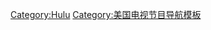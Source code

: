 {{Navbox
|name = Hulu
|state = autocollapse
|title = [[File:Hulu logo 2017.svg|50px|alt=Hulu's logo|link=Hulu]]
|listclass = hlist

| group1= 正在播出
|list1 = 
* [[侍女的故事 (電視劇)|-{zh-tw:使女的故事; zh-hans:侍女的故事; zh-hk:侍女;zh-cn:使女的故事;}-]]{{small|（2017–）}}
* [[黑暗詩選]]{{small|（2018–）}}
* [[娃娃臉 (電視劇)|娃娃臉]]{{small|（2019–）}}
* [[凱薩琳大帝 (2020年電視劇)|凱薩琳大帝]]{{small|（2020–）}}
* [[外星也难民]]{{small|（2020–）}}
* {{le|愛你，維克|Love, Victor}}{{small|（2020–）}}
* [[美國恐怖故事集]]{{small|（2021–）}}
* [[輟學生]]{{small|（2022–）}}
* [[潘與湯米]]{{small|（2022–）}}
|group2= 過去節目
|list2 = {{Navbox|child
|group1 = 
|list1 =
* {{link-en|如果有夢|If I Can Dream (web series)}}{{small|（2010）}}
* {{link-en|生命中的一天 (真人秀)|A Day in the Life (TV series)|生命中的一天}}{{small|（2011）}}
* {{link-en|懺悔人生|The Confession (TV series)}}{{small|（2011）}}
* {{link-en|第六感廢柴|Deadbeat (TV series)}}{{small|（2014–16）}}
* {{link-en|時尚基金|The Fashion Fund}}{{small|（2011）}}
* {{link-en|早晨過後|The Morning After (web series)}}{{small|（2011–14）}}
* {{link-en|戰場 (電視劇)|Battleground (TV series)|戰場}}{{small|（2012）}}
* {{link-en|破壞者 (電視系列)|Spoilers (TV series)|破壞者}}{{small|（2012）}}
* {{link-en|加快速度|Up to Speed}}{{small|（2012）}}
* [[誤打誤撞]]{{small|（2013–14）}}
* {{link-en|媽媽向前衝！|Mother Up!}}{{small|（2013–14）}}
* {{link-en|菜鳥警長|Quick Draw (TV series)}}{{small|（2013–14）}}
* {{link-en|面具背後 (美國電視劇)|Behind the Mask (TV series)|面具背後}}{{small|（2013–15）}}
* {{link-en|超能者們|The Awesomes}}{{small|（2013–15）}}
* {{link-en|東洛高情事|East Los High}}{{small|（2013–17）}}
* {{link-en|奧蘭多辣妻|The Hotwives}}{{small|（2014–15）}}
* {{link-en|綠色小精靈|The Doozers}}{{small|（2014–18）}}
* {{link-en|難處之人|Difficult People}}{{small|（2015–17）}}
* {{link-en|隨性所欲|Casual (TV series)}}{{small|（2015–18）}}
* {{link-en|11.22.63|11.22.63}}{{small|（2016）}}
* [[機遇]]{{small|（2016–17）}}
* {{link-en|迷眼|Shut Eye (TV series)}}{{small|（2016–17）}}
* {{link-en|畸變 (電視劇)|Freakish (TV series)|畸變}}{{small|（2016–17）}}
* {{link-en|朝聖之路|The Path (TV series)}}{{small|（2016–18）}}
* {{link-en|我愛你，美國|I Love You, America with Sarah Silverman}}{{small|（2017–18）}}
* [[名姝]]{{small|（2017–19）}}
* [[離家童盟 (電視劇)|離家童盟]]{{small|（2017–19）}}
* [[未來人 (電視劇)|未來人]]{{small|（2017–20）}}
* {{le|烈陽之罪|Hard Sun}}{{small|（2018）}}
* {{le|火星先驅|The First (TV series)}}{{small|（2018）}}
* {{le|懸浮聚會|Light as a Feather (TV series)}}{{small|（2018–19）}}
* [[城堡岩 (電視劇)|城堡岩]]{{small|（2018–19）}}
* [[美眉校探]]{{small|（第4季；2019）}}
* {{le|第22條軍規 (迷你劇)|Catch-22 (miniseries)|第22條軍規}}{{small|（2019）}}
* [[惡行 (電視劇)|惡行]]{{small|（2019）}}
* {{le|你是我今生的新娘 (迷你劇)|Four Weddings and a Funeral (miniseries)|你是我今生的新娘}}{{small|（2019）}}
* [[尋找阿拉斯加 (電視連續劇)|尋找阿拉斯加]]{{small|（2019）}}
* [[報復 (電視劇)|報復]]{{small|（2019）}}
* [[開發者]]{{small|（2020）}}
* [[星星之火 (電視劇)|星星之火]]{{small|（2020）}}
* [[美國夫人]]{{small|（2020）}}
* [[普通人 (电视剧)|普通人]]{{small|（2020）}}
* [[地獄風暴 (電視劇)|地獄風暴]]{{small|（2020）}}
* [[十字劍]]{{small|（2020–21）}}
* [[九位完美陌生人 (電視劇)|九位完美陌生人]]{{small|（2021）}}
* [[成瘾剂量]]{{small|（2022）}}

|group2= 延續系列
|list2 = 
* [[幕後危機]]{{small|（第4季；2012）}}
* [[明迪煩事多]]{{small|（第4–6季；2015–17）}}

|group3= Hulu日本
|list3 = 
* [[CROW'S BLOOD]]{{small|（2016）}}
* [[神探夏洛克小姐]]{{small|（2018）}}
}}

|group3= 即將播映
|list3 = 

}}
<noinclude>
{{collapsible option}}
{{美國電視網節目}}

[[Category:Hulu]]
[[Category:美国电视节目导航模板]]

</noinclude>